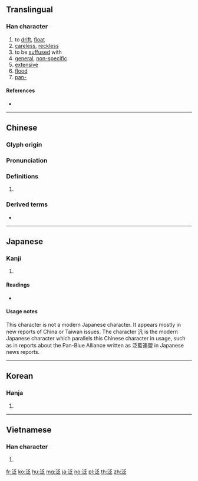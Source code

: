 {{also|汎|氾}}
==Translingual==

===Han character===
{{Han char|rn=85|rad=水|as=05|sn=8|four=32137|canj=EHIO}}

# to [[drift]], [[float]]
# [[careless]], [[reckless]]
# to be [[suffused]] with
# [[general]], [[non-specific]]
# [[extensive]]
# [[flood]]
# [[pan-]]

====References====
* {{Han ref|kx=0616.210|dkj=17298|dj=1011.040|hdz=31569.020|uh=6CDB|ud=27867|bh=AA78|bd=43640}}

----

==Chinese==
{{zh-forms}}

===Glyph origin===
{{Han etym}}

===Pronunciation===
{{zh-pron
|m=fàn
|c=faan3,fung2,fung3
|h=pfs=
|md=
|mn=
|w=
|mc=y
|oc=y
|cat=
}}

===Definitions===
{{zh-hanzi}}

# {{rfdef|lang=zh}}

===Derived terms===
* {{zh-l|泛音}}

----

==Japanese==

===Kanji===
{{ja-kanji|grade=|rs=水05}}

# {{defn|lang=ja|sort=水05}}

====Readings====
* {{ja-readings|on=[[はん]] (han), [[ほう]] (hō)|kun=[[うかぶ]] (ukabu)}}

====Usage notes====
This character is not a modern Japanese character. It appears mostly in new reports of China or Taiwan issues. The character 汎 is the modern Japanese character which parallels this Chinese character in usage, such as in reports about the Pan-Blue Alliance written as 泛藍連盟 in Japanese news reports.

----

==Korean==

===Hanja===
{{ko-hanja|hangeul=[[범]], [[봉]]|eumhun=|rv=beom, bong|mr=pŏm, pong|y=pem, pong}}

# {{defn|lang=ko|sort=水05}}

----

==Vietnamese==

===Han character===
{{vi-hantu|[[phiếm]], [[phím]], [[mẹp]]|rs=水05}}

# {{defn|lang=vi|sort=水05}}

[[fr:泛]]
[[ko:泛]]
[[hu:泛]]
[[mg:泛]]
[[ja:泛]]
[[no:泛]]
[[pl:泛]]
[[th:泛]]
[[zh:泛]]